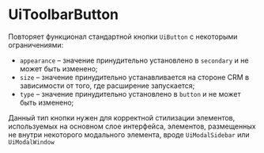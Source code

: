 # UiToolbarButton

Повторяет функционал стандартной кнопки `UiButton` с некоторыми ограничениями:

* `appearance` &ndash; значение принудительно установлено в `secondary` и не может быть изменено;
* `size` &ndash; значение принудительно устанавливается на стороне CRM в зависимости от того, где расширение запускается;
* `type` &ndash; значение принудительно установлено в `button` и не может быть изменено;

Данный тип кнопки нужен для корректной стилизации элементов, используемых на основном слое интерфейса,
элементов, размещенных не внутри некоторого модального элемента, вроде `UiModalSidebar` или `UiModalWindow`
